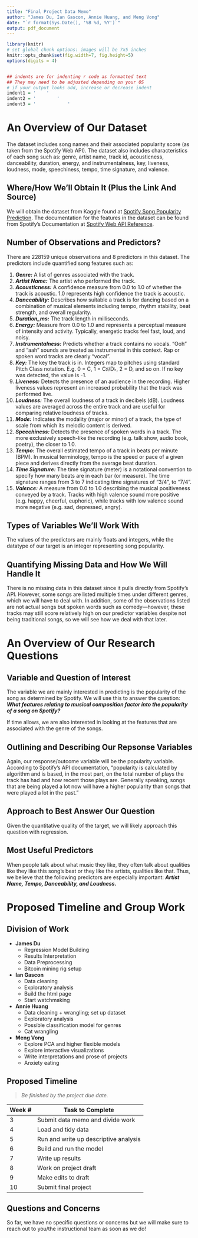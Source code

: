 ```yaml
---
title: "Final Project Data Memo"
author: "James Du, Ian Gascon, Annie Huang, and Meng Vong"
date: "`r format(Sys.Date(), '%B %d, %Y')`"
output: pdf_document
---
```



```r
library(knitr)
# set global chunk options: images will be 7x5 inches
knitr::opts_chunk$set(fig.width=7, fig.height=5)
options(digits = 4)


## indents are for indenting r code as formatted text
## They may need to be adjusted depending on your OS
# if your output looks odd, increase or decrease indent
indent1 = '    '
indent2 = '        '
indent3 = '            '
```

# An Overview of Our Dataset

The dataset includes song names and their associated popularity score (as taken from the Spotify Web API). The dataset also includes characteristics of each song such as: genre, artist name, track id, acousticness, danceability, duration, energy, and instrumentalness, key, liveness, loudness, mode, speechiness, tempo, time signature, and valence.

## Where/How We'll Obtain It (Plus the Link And Source)

We will obtain the dataset from Kaggle found at [Spotify Song Popularity Prediction](https://www.kaggle.com/huanntran100/spotify-song-popularity-prediction/data). The documentation for the features in the dataset can be found from Spotify's Documentation at [Spotify Web API Reference](https://developer.spotify.com/documentation/web-api/reference/#/operations/get-audio-features).

## Number of Observations and Predictors?

There are 228159 unique observations and 8 predictors in this dataset. The predictors include quantified song features such as:

1. ***Genre:*** A list of genres associated with the track.
2. ***Artist Name:*** The artist who performed the track.
3. ***Acousticness:*** A confidence measure from 0.0 to 1.0 of whether the track is acoustic. 1.0 represents high confidence the track is acoustic.
4. ***Danceability:*** Describes how suitable a track is for dancing based on a combination of musical elements including tempo, rhythm stability, beat strength, and overall regularity.
5. ***Duration_ms:*** The track length in milliseconds.
6. ***Energy:*** Measure from 0.0 to 1.0 and represents a perceptual measure of intensity and activity. Typically, energetic tracks feel fast, loud, and noisy.
7. ***Instrumentalness:*** Predicts whether a track contains no vocals. "Ooh" and "aah" sounds are treated as instrumental in this context. Rap or spoken word tracks are clearly "vocal".
8. ***Key:*** The key the track is in. Integers map to pitches using standard Pitch Class notation. E.g. 0 = C, 1 = C$\sharp$/D$\flat$, 2 = D, and so on. If no key was detected, the value is -1.
9. ***Liveness:*** Detects the presence of an audience in the recording. Higher liveness values represent an increased probability that the track was performed live.
10. ***Loudness:*** The overall loudness of a track in decibels (dB). Loudness values are averaged across the entire track and are useful for comparing relative loudness of tracks.
11. ***Mode:*** Indicates the modality (major or minor) of a track, the type of scale from which its melodic content is derived.
12. ***Speechiness:*** Detects the presence of spoken words in a track. The more exclusively speech-like the recording (e.g. talk show, audio book, poetry), the closer to 1.0.
13. ***Tempo:*** The overall estimated tempo of a track in beats per minute (BPM). In musical terminology, tempo is the speed or pace of a given piece and derives directly from the average beat duration.
14. ***Time Signature:*** The time signature (meter) is a notational convention to specify how many beats are in each bar (or measure). The time signature ranges from 3 to 7 indicating time signatures of "3/4", to "7/4".
15. ***Valence:*** A measure from 0.0 to 1.0 describing the musical positiveness conveyed by a track. Tracks with high valence sound more positive (e.g. happy, cheerful, euphoric), while tracks with low valence sound more negative (e.g. sad, depressed, angry).

## Types of Variables We'll Work With

The values of the predictors are mainly floats and integers, while the datatype of our target is an integer representing song popularity.

## Quantifying Missing Data and How We Will Handle It

There is no missing data in this dataset since it pulls directly from Spotify’s API. However, some songs are listed multiple times under different genres, which we will have to deal with. In addition, some of the observations listed are not actual songs but spoken words such as comedy---however, these tracks may still score relatively high on our predictor variables despite not being traditional songs, so we will see how we deal with that later.

# An Overview of Our Research Questions

## Variable and Question of Interest

The variable we are mainly interested in predicting is the popularity of the song as determined by Spotify. We will use this to answer the question: _**What features relating to musical composition factor into the popularity of a song on Spotify?**_

If time allows, we are also interested in looking at the features that are associated with the genre of the songs.

## Outlining and Describing Our Repsonse Variables

Again, our response/outcome variable will be the popularity variable. According to Spotify’s API documentation, “popularity is calculated by algorithm and is based, in the most part, on the total number of plays the track has had and how recent those plays are. Generally speaking, songs that are being played a lot now will have a higher popularity than songs that were played a lot in the past.”

## Approach to Best Answer Our Question

Given the quantitative quality of the target, we will likely approach this question with regression.

## Most Useful Predictors

When people talk about what music they like, they often talk about qualities like they like this song’s beat or they like the artists, qualities like that. Thus, we believe that the following predictors are especially important: _**Artist Name, Tempo, Danceability, and Loudness.**_

# Proposed Timeline and Group Work

## Division of Work

* **James Du**
  + Regression Model Building
  + Results Interpretation
  + Data Preprocessing
  + Bitcoin mining rig setup

* **Ian Gascon**
  + Data cleaning
  + Exploratory analysis
  + Build the html page
  + Start watchmaking

* **Annie Huang**
  + Data cleaning + wrangling; set up dataset
  + Exploratory analysis
  + Possible classification model for genres
  + Cat wrangling

* **Meng Vong**
  + Explore PCA and higher flexible models
  + Explore interactive visualizations
  + Write interpretations and prose of projects
  + Anxiety eating

## Proposed Timeline
> _Be finished by the project due date._

Week #          |   Task to Complete
------------    |   -------------
3               |   Submit data memo and divide work
4               |   Load and tidy data
5               |   Run and write up descriptive analysis
6               |   Build and run the model
7               |   Write up results
8               |   Work on project draft
9               |   Make edits to draft
10              |   Submit final project

## Questions and Concerns

So far, we have no specific questions or concerns but we will make sure to reach out to you/the instructional team as soon as we do!